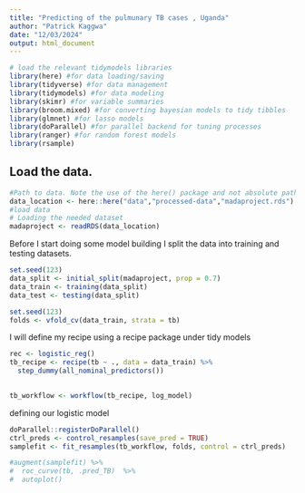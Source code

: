 ```yaml
---
title: "Predicting of the pulmunary TB cases , Uganda"
author: "Patrick Kaggwa"
date: "12/03/2024"
output: html_document
---
```



```r
# load the relevant tidymodels libraries
library(here) #for data loading/saving
library(tidyverse) #for data management
library(tidymodels) #for data modeling
library(skimr) #for variable summaries
library(broom.mixed) #for converting bayesian models to tidy tibbles
library(glmnet) #for lasso models
library(doParallel) #for parallel backend for tuning processes
library(ranger) #for random forest models
library(rsample)

```



## Load the data.

```r
#Path to data. Note the use of the here() package and not absolute paths
data_location <- here::here("data","processed-data","madaproject.rds")
#load data
# Loading the needed dataset
madaproject <- readRDS(data_location)

```


Before I start doing some model building I split the data into training and testing datasets.

```r
set.seed(123)
data_split <- initial_split(madaproject, prop = 0.7)
data_train <- training(data_split)
data_test <- testing(data_split)
```


```r
set.seed(123)
folds <- vfold_cv(data_train, strata = tb)
```


I will define my recipe using a recipe package under tidy models
```r
rec <- logistic_reg()
tb_recipe <- recipe(tb ~ ., data = data_train) %>%
  step_dummy(all_nominal_predictors())
  
```

```r
tb_workflow <- workflow(tb_recipe, log_model)
```


defining our logistic model
```r
doParallel::registerDoParallel()
ctrl_preds <- control_resamples(save_pred = TRUE)
samplefit <- fit_resamples(tb_workflow, folds, control = ctrl_preds)

```

```r
#augment(samplefit) %>%
#  roc_curve(tb, .pred_TB)  %>%
#  autoplot()
```




